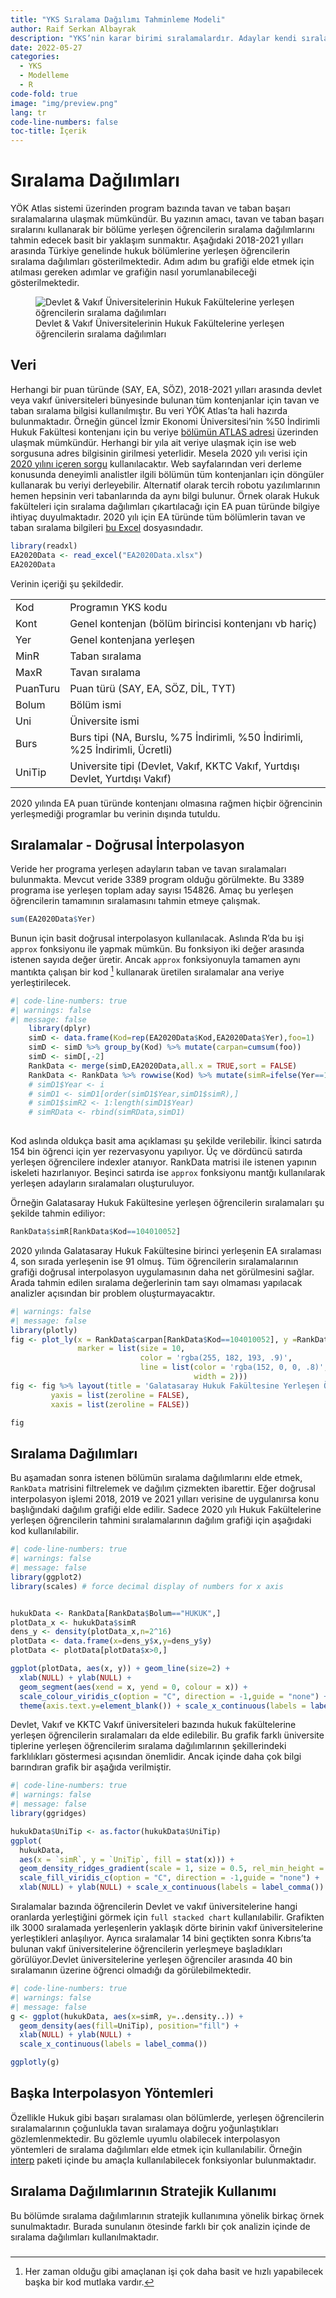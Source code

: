 ```yaml
---
title: "YKS Sıralama Dağılımı Tahminleme Modeli"
author: Raif Serkan Albayrak
description: "YKS’nin karar birimi sıralamalardır. Adaylar kendi sıralamalarına bakarak tercih yapar ve gene sıralamalara göre yerleştirilir. Burslar sıralamalara göre verilir. Üniversiteler kendi performanslarını yıldan yıla karşılaştırmak istediklerinde sıralamaları kullanırlar. Bu yazının amacı, tavan ve taban başarı sıralarını kullanarak bir bölüme yerleşen öğrencilerin sıralama dağılımlarını tahmin edecek basit bir yaklaşım sunmaktır. Üniversite yönetimlerinin çeşitli karar verme aşamalarında bu bilgiyi nasıl kullanabilecekleri de tartışılmıştır."
date: 2022-05-27
categories:
  - YKS
  - Modelleme
  - R
code-fold: true
image: "img/preview.png"
lang: tr
code-line-numbers: false
toc-title: İçerik
---
```


# Sıralama Dağılımları

YÖK Atlas sistemi üzerinden program bazında tavan ve taban başarı sıralamalarına ulaşmak mümkündür. Bu yazının amacı, tavan ve taban başarı sıralarını kullanarak bir bölüme yerleşen öğrencilerin sıralama dağılımlarını tahmin edecek basit bir yaklaşım sunmaktır. Aşağıdaki 2018-2021 yılları arasında Türkiye genelinde hukuk bölümlerine yerleşen öğrencilerin sıralama dağılımları gösterilmektedir. Adım adım bu grafiği elde etmek için atılması gereken adımlar ve grafiğin nasıl yorumlanabileceği gösterilmektedir.

![Devlet & Vakıf Üniversitelerinin Hukuk Fakültelerine yerleşen öğrencilerin sıralama dağılımları](img/preview.png){#fig-resultingChart}

## Veri

Herhangi bir puan türünde (SAY, EA, SÖZ), 2018-2021 yılları arasında devlet veya vakıf üniversiteleri bünyesinde bulunan tüm kontenjanlar için tavan ve taban sıralama bilgisi kullanılmıştır. Bu veri YÖK Atlas'ta hali hazırda bulunmaktadır. Örneğin güncel İzmir Ekonomi Üniversitesi'nin %50 İndirimli Hukuk Fakültesi kontenjanı için bu veriye [bölümün ATLAS adresi](https://yokatlas.yok.gov.tr/lisans-panel.php?y=203510807&p=1000_1&pr=1) üzerinden ulaşmak mümkündür. Herhangi bir yıla ait veriye ulaşmak için ise web sorgusuna adres bilgisinin girilmesi yeterlidir. Mesela 2020 yılı verisi için [2020 yılını içeren sorgu](https://yokatlas.yok.gov.tr/lisans-panel.php?y=203510807&p=1000_1&pr=1) kullanılacaktır. Web sayfalarından veri derleme konusunda deneyimli analistler ilgili bölümün tüm kontenjanları için döngüler kullanarak bu veriyi derleyebilir. Alternatif olarak tercih robotu yazılımlarının hemen hepsinin veri tabanlarında da aynı bilgi bulunur. Örnek olarak Hukuk fakülteleri için sıralama dağılımları çıkartılacağı için EA puan türünde bilgiye ihtiyaç duyulmaktadır. 2020 yılı için EA türünde tüm bölümlerin tavan ve taban sıralama bilgileri [bu Excel](https://github.com/SerkanAlbayrak/d3/raw/master/content/posts/05_2022_yks_siralama_dagilim/EA2020Data.xlsx) dosyasındadır.

```r

library(readxl)
EA2020Data <- read_excel("EA2020Data.xlsx")
EA2020Data
```

Verinin içeriği şu şekildedir.

|          |                                                                              |
|----------|------------------------------------------------------------------------------|
| Kod      | Programın YKS kodu                                                           |
| Kont     | Genel kontenjan (bölüm birincisi kontenjanı vb hariç)                        |
| Yer      | Genel kontenjana yerleşen                                                    |
| MinR     | Taban sıralama                                                               |
| MaxR     | Tavan sıralama                                                               |
| PuanTuru | Puan türü (SAY, EA, SÖZ, DİL, TYT)                                           |
| Bolum    | Bölüm ismi                                                                   |
| Uni      | Üniversite ismi                                                              |
| Burs     | Burs tipi (NA, Burslu, %75 İndirimli, %50 İndirimli, %25 İndirimli, Ücretli) |
| UniTip   | Universite tipi (Devlet, Vakıf, KKTC Vakıf, Yurtdışı Devlet, Yurtdışı Vakıf) |

2020 yılında EA puan türünde kontenjanı olmasına rağmen hiçbir öğrencinin yerleşmediği programlar bu verinin dışında tutuldu.

## Sıralamalar - Doğrusal İnterpolasyon

Veride her programa yerleşen adayların taban ve tavan sıralamaları bulunmakta. Mevcut veride 3389 program olduğu görülmekte. Bu 3389 programa ise yerleşen toplam aday sayısı 154826. Amaç bu yerleşen öğrencilerin tamamının sıralamasını tahmin etmeye çalışmak.

```r
sum(EA2020Data$Yer)
```

Bunun için basit doğrusal interpolasyon kullanılacak. Aslında R'da bu işi `approx` fonksiyonu ile yapmak mümkün. Bu fonksiyon iki değer arasında istenen sayıda değer üretir. Ancak `approx` fonksiyonuyla tamamen aynı mantıkta çalışan bir kod [^1] kullanarak üretilen sıralamalar ana veriye yerleştirilecek.

[^1]: Her zaman olduğu gibi amaçlanan işi çok daha basit ve hızlı yapabilecek başka bir kod mutlaka vardır.

```r
#| code-line-numbers: true
#| warnings: false
#| message: false
    library(dplyr)
    simD <- data.frame(Kod=rep(EA2020Data$Kod,EA2020Data$Yer),foo=1)
    simD <- simD %>% group_by(Kod) %>% mutate(carpan=cumsum(foo))
    simD <- simD[,-2]
    RankData <- merge(simD,EA2020Data,all.x = TRUE,sort = FALSE)
    RankData <- RankData %>% rowwise(Kod) %>% mutate(simR=ifelse(Yer==1,MaxR,MaxR+(carpan-1)*((MinR-MaxR)/(Yer-1))))
    # simD1$Year <- i
    # simD1 <- simD1[order(simD1$Year,simD1$simR),]
    # simD1$simR2 <- 1:length(simD1$Year)
    # simRData <- rbind(simRData,simD1)
    
```

Kod aslında oldukça basit ama açıklaması şu şekilde verilebilir. İkinci satırda 154 bin öğrenci için yer rezervasyonu yapılıyor. Üç ve dördüncü satırda yerleşen öğrencilere indexler atanıyor. RankData matrisi ile istenen yapının iskeleti hazırlanıyor. Beşinci satırda ise `approx` fonksiyonu mantğı kullanılarak yerleşen adayların sıralamaları oluşturuluyor.

Örneğin Galatasaray Hukuk Fakültesine yerleşen öğrencilerin sıralamaları şu şekilde tahmin ediliyor:

```r
RankData$simR[RankData$Kod==104010052]
```

2020 yılında Galatasaray Hukuk Fakültesine birinci yerleşenin EA sıralaması 4, son sırada yerleşenin ise 91 olmuş. Tüm öğrencilerin sıralamalarının grafiği doğrusal interpolasyon uygulamasının daha net görülmesini sağlar. Arada tahmin edilen sıralama değerlerinin tam sayı olmaması yapılacak analizler açısından bir problem oluşturmayacaktır.

```r
#| warnings: false
#| message: false
library(plotly)
fig <- plot_ly(x = RankData$carpan[RankData$Kod==104010052], y =RankData$simR[RankData$Kod==104010052],
               marker = list(size = 10,
                             color = 'rgba(255, 182, 193, .9)',
                             line = list(color = 'rgba(152, 0, 0, .8)',
                                         width = 2)))
fig <- fig %>% layout(title = 'Galatasaray Hukuk Fakültesine Yerleşen Öğrencilerin Tahmini EA Sıraları',
         yaxis = list(zeroline = FALSE),
         xaxis = list(zeroline = FALSE))

fig

```

## Sıralama Dağılımları

Bu aşamadan sonra istenen bölümün sıralama dağılımlarını elde etmek, `RankData` matrisini filtrelemek ve dağılım çizmekten ibarettir. Eğer doğrusal interpolasyon işlemi 2018, 2019 ve 2021 yılları verisine de uygulanırsa konu başlığındaki dağılım grafiği elde edilir. Sadece 2020 yılı Hukuk Fakültelerine yerleşen öğrencilerin tahmini sıralamalarının dağılım grafiği için aşağıdaki kod kullanılabilir.

```r
#| code-line-numbers: true
#| warnings: false
#| message: false
library(ggplot2)
library(scales) # force decimal display of numbers for x axis


hukukData <- RankData[RankData$Bolum=="HUKUK",]
plotData_x <- hukukData$simR
dens_y <- density(plotData_x,n=2^16)
plotData <- data.frame(x=dens_y$x,y=dens_y$y)
plotData <- plotData[plotData$x>0,]

ggplot(plotData, aes(x, y)) + geom_line(size=2) + 
  xlab(NULL) + ylab(NULL) +
  geom_segment(aes(xend = x, yend = 0, colour = x)) + 
  scale_colour_viridis_c(option = "C", direction = -1,guide = "none") +
  theme(axis.text.y=element_blank()) + scale_x_continuous(labels = label_comma()) 

```

Devlet, Vakıf ve KKTC Vakıf üniversiteleri bazında hukuk fakültelerine yerleşen öğrencilerin sıralamaları da elde edilebilir. Bu grafik farklı üniversite tiplerine yerleşen öğrencilerim sıralama dağılımlarının şekillerindeki farklılıkları göstermesi açısından önemlidir. Ancak içinde daha çok bilgi barındıran grafik bir aşağıda verilmiştir.

```r
#| code-line-numbers: true
#| warnings: false
#| message: false
library(ggridges)

hukukData$UniTip <- as.factor(hukukData$UniTip)
ggplot(
  hukukData,
  aes(x = `simR`, y = `UniTip`, fill = stat(x))) +
  geom_density_ridges_gradient(scale = 1, size = 0.5, rel_min_height = 0.01, alpha=0.7) +
  scale_fill_viridis_c(option = "C", direction = -1,guide = "none") +
  xlab(NULL) + ylab(NULL) + scale_x_continuous(labels = label_comma()) + xlim(0,150000)
```

Sıralamalar bazında öğrencilerin Devlet ve vakıf üniversitelerine hangi oranlarda yerleştiğini görmek için `full stacked chart` kullanılabilir. Grafikten ilk 3000 sıralamada yerleşenlerin yaklaşık dörte birinin vakıf üniversitelerine yerleştikleri anlaşılıyor. Ayrıca sıralamalar 14 bini geçtikten sonra Kıbrıs'ta bulunan vakıf üniversitelerine öğrencilerin yerleşmeye başladıkları görülüyor.Devlet üniversitelerine yerleşen öğrenciler arasında 40 bin sıralamanın üzerine öğrenci olmadığı da görülebilmektedir.

```r
#| code-line-numbers: true
#| warnings: false
#| message: false
g <- ggplot(hukukData, aes(x=simR, y=..density..)) + 
  geom_density(aes(fill=UniTip), position="fill") +
  xlab(NULL) + ylab(NULL) +
  scale_x_continuous(labels = label_comma())

ggplotly(g)
```

## Başka Interpolasyon Yöntemleri

Özellikle Hukuk gibi başarı sıralaması olan bölümlerde, yerleşen öğrencilerin sıralamalarının çoğunlukla tavan sıralamaya doğru yoğunlaştıkları gözlemlenmektedir. Bu gözlemle uyumlu olabilecek interpolasyon yöntemleri de sıralama dağılımları elde etmek için kullanılabilir. Örneğin [interp](https://cran.r-project.org/web/packages/interp/interp.pdf) paketi içinde bu amaçla kullanılabilecek fonksiyonlar bulunmaktadır.

## Sıralama Dağılımlarının Stratejik Kullanımı

Bu bölümde sıralama dağılımlarının stratejik kullanımına yönelik birkaç örnek sunulmaktadır. Burada sunulanın ötesinde farklı bir çok analizin içinde de sıralama dağılımları kullanılmaktadır.

### 
